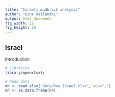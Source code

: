 ```yaml
---
title: "Israeli mudbrick analysis"
author: "Uine Kailamäki"
output: html_document
fig_width: 12 
fig_height: 10 
---
```



## Israel

Introduction

```r
# Libraries
library(openxlsx); 

# Read data
nn <- read.xlsx("data/Raw_Israel.xlsx", sep=";")
nn <- as.data.frame(nn)




```


